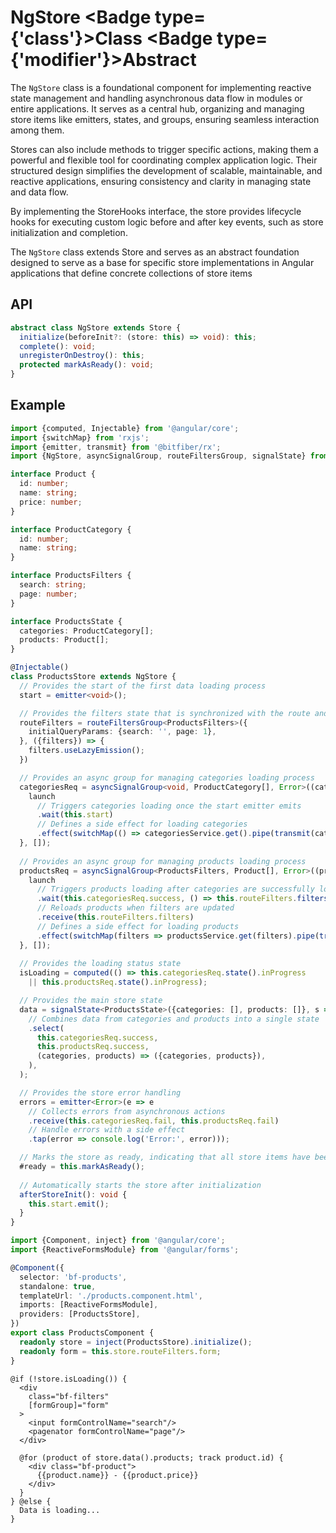 
# NgStore <Badge type={'class'}>Class</Badge> <Badge type={'modifier'}>Abstract</Badge>

The `NgStore` class is a foundational component for implementing reactive state management and
handling asynchronous data flow in modules or entire applications. It serves as a central hub,
organizing and managing store items like emitters, states, and groups, ensuring seamless
interaction among them.

Stores can also include methods to trigger specific actions, making them a powerful and
flexible tool for coordinating complex application logic. Their structured design simplifies
the development of scalable, maintainable, and reactive applications, ensuring consistency and
clarity in managing state and data flow.

By implementing the <RxLink href="store/reference/storeHooks">StoreHooks</RxLink> interface,
the store provides lifecycle hooks for executing custom logic before and after key events,
such as store initialization and completion.

The `NgStore` class extends <RxLink href="store/reference/store">Store</RxLink> and serves as
an abstract foundation designed to serve as a base for specific store implementations in Angular
applications that define concrete collections of store items

## API

```ts copy
abstract class NgStore extends Store {
  initialize(beforeInit?: (store: this) => void): this;
  complete(): void;
  unregisterOnDestroy(): this;
  protected markAsReady(): void;
}
```

## Example

```ts copy filename="products.store.ts"
import {computed, Injectable} from '@angular/core';
import {switchMap} from 'rxjs';
import {emitter, transmit} from '@bitfiber/rx';
import {NgStore, asyncSignalGroup, routeFiltersGroup, signalState} from '@bitfiber/ng/rx';

interface Product {
  id: number;
  name: string;
  price: number;
}

interface ProductCategory {
  id: number;
  name: string;
}

interface ProductsFilters {
  search: string;
  page: number;
}

interface ProductsState {
  categories: ProductCategory[];
  products: Product[];
}

@Injectable()
class ProductsStore extends NgStore {
  // Provides the start of the first data loading process
  start = emitter<void>();

  // Provides the filters state that is synchronized with the route and the filters form
  routeFilters = routeFiltersGroup<ProductsFilters>({
    initialQueryParams: {search: '', page: 1},
  }, ({filters}) => {
    filters.useLazyEmission();
  })

  // Provides an async group for managing categories loading process
  categoriesReq = asyncSignalGroup<void, ProductCategory[], Error>((categoriesReq, {launch}) => {
    launch
      // Triggers categories loading once the start emitter emits
      .wait(this.start)
      // Defines a side effect for loading categories
      .effect(switchMap(() => categoriesService.get().pipe(transmit(categoriesReq))));
  }, []);
  
  // Provides an async group for managing products loading process
  productsReq = asyncSignalGroup<ProductsFilters, Product[], Error>((productsReq, {launch}) => {
    launch
      // Triggers products loading after categories are successfully loaded
      .wait(this.categoriesReq.success, () => this.routeFilters.filters())
      // Reloads products when filters are updated
      .receive(this.routeFilters.filters)
      // Defines a side effect for loading products
      .effect(switchMap(filters => productsService.get(filters).pipe(transmit(productsReq))));
  }, []);
  
  // Provides the loading status state
  isLoading = computed(() => this.categoriesReq.state().inProgress
    || this.productsReq.state().inProgress);

  // Provides the main store state
  data = signalState<ProductsState>({categories: [], products: []}, s => s
    // Combines data from categories and products into a single state
    .select(
      this.categoriesReq.success,
      this.productsReq.success,
      (categories, products) => ({categories, products}),
    ),
  );

  // Provides the store error handling
  errors = emitter<Error>(e => e
    // Collects errors from asynchronous actions
    .receive(this.categoriesReq.fail, this.productsReq.fail)
    // Handle errors with a side effect
    .tap(error => console.log('Error:', error)));

  // Marks the store as ready, indicating that all store items have been defined
  #ready = this.markAsReady();
  
  // Automatically starts the store after initialization
  afterStoreInit(): void {
    this.start.emit();
  }
}
```

```ts copy filename="products.component.ts"
import {Component, inject} from '@angular/core';
import {ReactiveFormsModule} from '@angular/forms';

@Component({
  selector: 'bf-products',
  standalone: true,
  templateUrl: './products.component.html',
  imports: [ReactiveFormsModule],
  providers: [ProductsStore],
})
export class ProductsComponent {
  readonly store = inject(ProductsStore).initialize();
  readonly form = this.store.routeFilters.form;
}
```

```angular-html copy filename="products.component.html"
@if (!store.isLoading()) {
  <div
    class="bf-filters"
    [formGroup]="form"
  >
    <input formControlName="search"/>
    <pagenator formControlName="page"/>
  </div>

  @for (product of store.data().products; track product.id) {
    <div class="bf-product">
      {{product.name}} - {{product.price}}
    </div>
  }
} @else {
  Data is loading...
}
```

